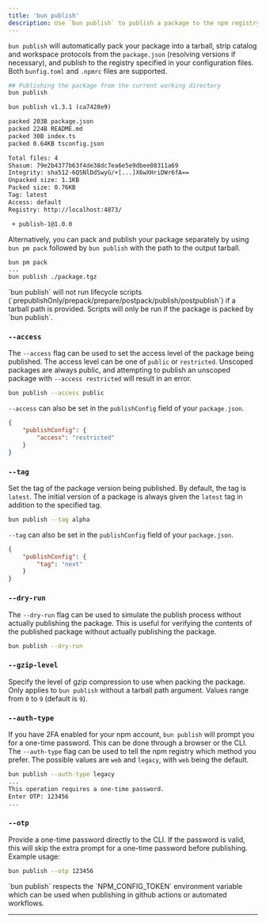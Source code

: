 ```yaml
---
title: 'bun publish'
description: Use `bun publish` to publish a package to the npm registry
---
```



`bun publish` will automatically pack your package into a tarball, strip catalog and workspace protocols from the `package.json` (resolving versions if necessary), and publish to the registry specified in your configuration files. Both `bunfig.toml` and `.npmrc` files are supported.

```sh terminal icon="terminal"
## Publishing the package from the current working directory
bun publish
```

```txt
bun publish v1.3.1 (ca7428e9)

packed 203B package.json
packed 224B README.md
packed 30B index.ts
packed 0.64KB tsconfig.json

Total files: 4
Shasum: 79e2b4377b63f4de38dc7ea6e5e9dbee08311a69
Integrity: sha512-6QSNlDdSwyG/+[...]X6wXHriDWr6fA==
Unpacked size: 1.1KB
Packed size: 0.76KB
Tag: latest
Access: default
Registry: http://localhost:4873/

 + publish-1@1.0.0
```

Alternatively, you can pack and publish your package separately by using `bun pm pack` followed by `bun publish` with the path to the output tarball.

```sh terminal icon="terminal"
bun pm pack
...
bun publish ./package.tgz
```

<Note>
	`bun publish` will not run lifecycle scripts
	(`prepublishOnly/prepack/prepare/postpack/publish/postpublish`) if a tarball path is provided.
	Scripts will only be run if the package is packed by `bun publish`.
</Note>

### `--access`

The `--access` flag can be used to set the access level of the package being published. The access level can be one of `public` or `restricted`. Unscoped packages are always public, and attempting to publish an unscoped package with `--access restricted` will result in an error.

```sh terminal icon="terminal"
bun publish --access public
```

`--access` can also be set in the `publishConfig` field of your `package.json`.

```json package.json icon="file-json"
{
	"publishConfig": {
		"access": "restricted"
	}
}
```

### `--tag`

Set the tag of the package version being published. By default, the tag is `latest`. The initial version of a package is always given the `latest` tag in addition to the specified tag.

```sh terminal icon="terminal"
bun publish --tag alpha
```

`--tag` can also be set in the `publishConfig` field of your `package.json`.

```json package.json icon="file-json"
{
	"publishConfig": {
		"tag": "next"
	}
}
```

### `--dry-run`

The `--dry-run` flag can be used to simulate the publish process without actually publishing the package. This is useful for verifying the contents of the published package without actually publishing the package.

```sh terminal icon="terminal"
bun publish --dry-run
```

### `--gzip-level`

Specify the level of gzip compression to use when packing the package. Only applies to `bun publish` without a tarball path argument. Values range from `0` to `9` (default is `9`).

### `--auth-type`

If you have 2FA enabled for your npm account, `bun publish` will prompt you for a one-time password. This can be done through a browser or the CLI. The `--auth-type` flag can be used to tell the npm registry which method you prefer. The possible values are `web` and `legacy`, with `web` being the default.

```sh terminal icon="terminal"
bun publish --auth-type legacy
...
This operation requires a one-time password.
Enter OTP: 123456
...
```

### `--otp`

Provide a one-time password directly to the CLI. If the password is valid, this will skip the extra prompt for a one-time password before publishing. Example usage:

```sh terminal icon="terminal"
bun publish --otp 123456
```

<Note>
	`bun publish` respects the `NPM_CONFIG_TOKEN` environment variable which can be used when
	publishing in github actions or automated workflows.
</Note>

---

<Publish />
